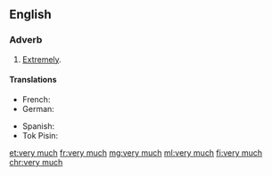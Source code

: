 ==English==

===Adverb===
{{en-adv|head=[[very]] [[much]]}}

# [[extremely|Extremely]].

====Translations====
{{trans-top|extremely}}
* French: {{t+|fr|beaucoup}}
* German: {{t+|de|sehr}}
{{trans-mid}}
* Spanish: {{t+|es|mucho|m}}
* Tok Pisin: {{t-|tpi|tumas}}
{{trans-bottom}}

[[et:very much]]
[[fr:very much]]
[[mg:very much]]
[[ml:very much]]
[[fi:very much]]
[[chr:very much]]